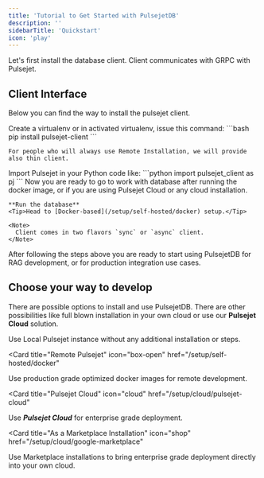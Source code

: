 ```yaml
---
title: 'Tutorial to Get Started with PulsejetDB'
description: ''
sidebarTitle: 'Quickstart'
icon: 'play'
---
```


Let's first install the database client. Client communicates with GRPC with Pulsejet.

## Client Interface

Below you can find the way to install the pulsejet client.

<AccordionGroup>
  <Accordion icon="python" title="Install Python package">
    Create a virtualenv or in activated virtualenv, issue this command:
    ```bash
    pip install pulsejet-client
    ```

    For people who will always use Remote Installation, we will provide also thin client.
  </Accordion>
  <Accordion icon="arrow-down-to-arc" title="Import Pulsejet">
    Import Pulsejet in your Python code like:
    ```python
    import pulsejet_client as pj
    ```
    Now you are ready to go to work with database after running the docker image, or if you are using Pulsejet Cloud or any cloud installation.

    **Run the database**
    <Tip>Head to [Docker-based](/setup/self-hosted/docker) setup.</Tip>

    <Note>
      Client comes in two flavors `sync` or `async` client.
    </Note>
  </Accordion>
</AccordionGroup>

After following the steps above you are ready to start using PulsejetDB for RAG development, or for production integration use cases.

## Choose your way to develop

There are possible options to install and use PulsejetDB. There are other possibilities like full blown installation in your own cloud or use our **Pulsejet Cloud** solution.

<CardGroup>

<Card title="Local Pulsejet" icon="map-pin" href="/devel/client">
  Use Local Pulsejet instance without any additional installation or steps.
</Card>

<Card
  title="Remote Pulsejet"
  icon="box-open"
  href="/setup/self-hosted/docker"
>
  Use production grade optimized docker images for remote development.
</Card>

<Card
  title="Pulsejet Cloud"
  icon="cloud"
  href="/setup/cloud/pulsejet-cloud"
>
  Use _**Pulsejet Cloud**_ for enterprise grade deployment.
</Card>

<Card
  title="As a Marketplace Installation"
  icon="shop"
  href="/setup/cloud/google-marketplace"
>
  Use Marketplace installations to bring enterprise grade deployment directly into your own cloud.
</Card>

</CardGroup>
